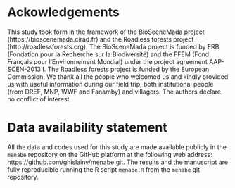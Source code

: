 # Ackowledgements

This study took form in the framework of the BioSceneMada project (https://bioscenemada.cirad.fr) and the Roadless forests project (http://roadlessforests.org). The BioSceneMada project is funded by FRB (Fondation pour la Recherche sur la Biodiversité) and the FFEM (Fond Français pour l'Environnement Mondial) under the project agreement AAP-SCEN-2013 I. The Roadless forests project is funded by the European Commission. We thank all the people who welcomed us and kindly provided us with useful information during our field trip, both institutional people (from DREF, MNP, WWF and Fanamby) and villagers. The authors declare no conflict of interest.

# Data availability statement

All the data and codes used for this study are made available publicly in the `menabe` repository on the GitHub platform at the following web address: https://github.com/ghislainv/menabe.git. The results and the manuscript are fully reproducible running the R script `menabe.R` from the `menabe` git repository.

\newpage